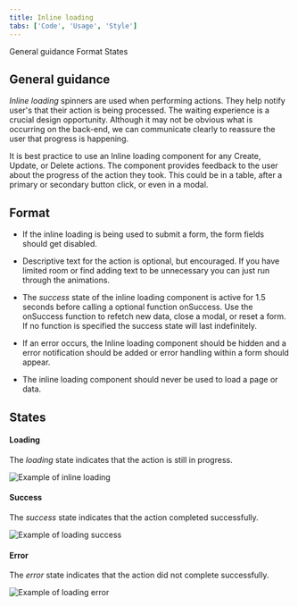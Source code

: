 ```yaml
---
title: Inline loading
tabs: ['Code', 'Usage', 'Style']
---
```


<AnchorLinks>

<AnchorLink>General guidance</AnchorLink>
<AnchorLink>Format</AnchorLink>
<AnchorLink>States</AnchorLink>

</AnchorLinks>

## General guidance

_Inline loading_ spinners are used when performing actions. They help notify user's that their action is being processed.
The waiting experience is a crucial design opportunity. Although it may not be obvious what is occurring on the back-end, we can communicate clearly to reassure the user that progress is happening.

It is best practice to use an Inline loading component for any Create, Update, or Delete actions. The component provides feedback to the user about the progress of the action they took. This could be in a table, after a primary or secondary button click, or even in a modal.

## Format

- If the inline loading is being used to submit a form, the form fields should get disabled.

- Descriptive text for the action is optional, but encouraged. If you have limited room or find adding text to be unnecessary you can just run through the animations.

- The _success_ state of the inline loading component is active for 1.5 seconds before calling a optional function onSuccess. Use the onSuccess function to refetch new data, close a modal, or reset a form. If no function is specified the success state will last indefinitely.

- If an error occurs, the Inline loading component should be hidden and a error notification should be added or error handling within a form should appear.

- The inline loading component should never be used to load a page or data.

## States

#### Loading

The _loading_ state indicates that the action is still in progress.

![Example of inline loading](images/inline-loading-usage-1.png)

#### Success

The _success_ state indicates that the action completed successfully.

![Example of loading success](images/inline-loading-usage-2.png)

#### Error

The _error_ state indicates that the action did not complete successfully.

![Example of loading error](images/inline-loading-usage-3.png)
